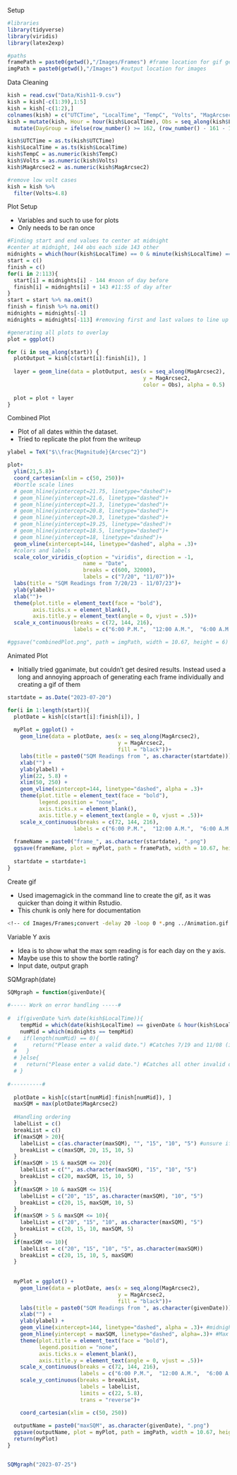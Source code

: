 Setup

```r
#libraries
library(tidyverse)
library(viridis)
library(latex2exp)

#paths
framePath = paste0(getwd(),"/Images/Frames") #frame location for gif generation
imgPath = paste0(getwd(),"/Images") #output location for images
```

Data Cleaning

```r
kish = read.csv("Data/Kish11-9.csv")
kish = kish[-c(1:39),1:5]
kish = kish[-c(1:2),]
colnames(kish) = c("UTCTime", "LocalTime", "TempC", "Volts", "MagArcsec2") 
kish = mutate(kish, Hour = hour(kish$LocalTime), Obs = seq_along(kish$LocalTime)) %>%
  mutate(DayGroup = ifelse(row_number() >= 162, (row_number() - 161 - 1) %/% 288 + 1, 0))

kish$UTCTime = as.ts(kish$UTCTime)
kish$LocalTime = as.ts(kish$LocalTime)
kish$TempC = as.numeric(kish$TempC)
kish$Volts = as.numeric(kish$Volts)
kish$MagArcsec2 = as.numeric(kish$MagArcsec2)

#remove low volt cases
kish = kish %>%
  filter(Volts>4.8)
```

Plot Setup

* Variables and such to use for plots
* Only needs to be ran once

```r
#Finding start and end values to center at midnight
#center at midnight, 144 obs each side 143 other
midnights = which(hour(kish$LocalTime) == 0 & minute(kish$LocalTime) == 0)
start = c()
finish = c()
for(i in 2:113){
  start[i] = midnights[i] - 144 #noon of day before
  finish[i] = midnights[i] + 143 #11:55 of day after
}
start = start %>% na.omit()
finish = finish %>% na.omit()
midnights = midnights[-1]
midnights = midnights[-113] #removing first and last values to line up with start and finish

#generating all plots to overlay
plot = ggplot()

for (i in seq_along(start)) {
  plotOutput = kish[c(start[i]:finish[i]), ]
  
  layer = geom_line(data = plotOutput, aes(x = seq_along(MagArcsec2),
                                           y = MagArcsec2,
                                           color = Obs), alpha = 0.5) 
  
  plot = plot + layer
}
```

Combined Plot

* Plot of all dates within the dataset.
* Tried to replicate the plot from the writeup

```r
ylabel = TeX("$\\frac{Magnitude}{Arcsec^2}")

plot+
  ylim(21,5.8)+
  coord_cartesian(xlim = c(50, 250))+
  #bortle scale lines
  # geom_hline(yintercept=21.75, linetype="dashed")+
  # geom_hline(yintercept=21.6, linetype="dashed")+
  # geom_hline(yintercept=21.3, linetype="dashed")+
  # geom_hline(yintercept=20.8, linetype="dashed")+
  # geom_hline(yintercept=20.3, linetype="dashed")+
  # geom_hline(yintercept=19.25, linetype="dashed")+
  # geom_hline(yintercept=18.5, linetype="dashed")+
  # geom_hline(yintercept=18, linetype="dashed")+
  geom_vline(xintercept=144, linetype="dashed", alpha = .3)+
  #colors and labels
  scale_color_viridis_c(option = "viridis", direction = -1,
                        name = "Date",
                        breaks = c(600, 32000),
                        labels = c("7/20", "11/07"))+
  labs(title = "SQM Readings from 7/20/23 - 11/07/23")+
  ylab(ylabel)+
  xlab("")+
  theme(plot.title = element_text(face = "bold"),
        axis.ticks.x = element_blank(),
        axis.title.y = element_text(angle = 0, vjust = .5))+
  scale_x_continuous(breaks = c(72, 144, 216),
                     labels = c("6:00 P.M.",  "12:00 A.M.",  "6:00 A.M."))

#ggsave("combinedPlot.png", path = imgPath, width = 10.67, height = 6) #Note that the dimensions are inches not pixels. Just used a 16:9 aspect ratio.

```

Animated Plot

* Initially tried gganimate, but couldn't get desired results. Instead used a long and annoying approach of generating each frame individually and creating a gif of them

```r

startdate = as.Date("2023-07-20")

for(i in 1:length(start)){
  plotDate = kish[c(start[i]:finish[i]), ]
  
  myPlot = ggplot() +
    geom_line(data = plotDate, aes(x = seq_along(MagArcsec2),
                                   y = MagArcsec2,
                                   fill = "black"))+
    labs(title = paste0("SQM Readings from ", as.character(startdate)))+
    xlab("") +
    ylab(ylabel) +
    ylim(22, 5.8) +
    xlim(50, 250) +
    geom_vline(xintercept=144, linetype="dashed", alpha = .3)+
    theme(plot.title = element_text(face = "bold"),
          legend.position = "none",
          axis.ticks.x = element_blank(),
          axis.title.y = element_text(angle = 0, vjust = .5))+
    scale_x_continuous(breaks = c(72, 144, 216),
                     labels = c("6:00 P.M.",  "12:00 A.M.",  "6:00 A.M."))
  
  frameName = paste0("frame_", as.character(startdate), ".png")
  ggsave(frameName, plot = myPlot, path = framePath, width = 10.67, height = 6)
  
  startdate = startdate+1
}
```

Create gif

* Used imagemagick in the command line to create the gif, as it was quicker than doing it within Rstudio.
* This chunk is only here for documentation

```bash
<!-- cd Images/Frames;convert -delay 20 -loop 0 *.png ../Animation.gif -->
```

Variable Y axis

* Idea is to show what the max sqm reading is for each day on the y axis.
* Maybe use this to show the bortle rating?
* Input date, output graph

SQMgraph(date)

```r
SQMgraph = function(givenDate){
  
#----- Work on error handling -----#
  
#  if(givenDate %in% date(kish$LocalTime)){
    tempMid = which(date(kish$LocalTime) == givenDate & hour(kish$LocalTime) == 0 & minute(kish$LocalTime) == 0)
    numMid = which(midnights == tempMid)
#    if(length(numMid) == 0){
  #     return("Please enter a valid date.") #Catches 7/19 and 11/08 (incomplete cases)
  #   }
  # }else{
  #   return("Please enter a valid date.") #Catches all other invalid dates
  # }
   
#----------#
    
  plotDate = kish[c(start[numMid]:finish[numMid]), ]
  maxSQM = max(plotDate$MagArcsec2)
  
  #Handling ordering
  labelList = c()
  breakList = c()
  if(maxSQM > 20){
    labelList = c(as.character(maxSQM), "", "15", "10", "5") #unsure if leaving 20 out is best choice.
    breakList = c(maxSQM, 20, 15, 10, 5)
  }
  if(maxSQM > 15 & maxSQM <= 20){
    labelList = c("", as.character(maxSQM), "15", "10", "5")
    breakList = c(20, maxSQM, 15, 10, 5)
  }
  if(maxSQM > 10 & maxSQM <= 15){
    labelList = c("20", "15", as.character(maxSQM), "10", "5")
    breakList = c(20, 15, maxSQM, 10, 5)
  }
  if(maxSQM > 5 & maxSQM <= 10){
    labelList = c("20", "15", "10", as.character(maxSQM), "5")  
    breakList = c(20, 15, 10, maxSQM, 5)
  }
  if(maxSQM <= 10){
    labelList = c("20", "15", "10", "5", as.character(maxSQM))
    breakList = c(20, 15, 10, 5, maxSQM)
  }
  
  
  myPlot = ggplot() +
    geom_line(data = plotDate, aes(x = seq_along(MagArcsec2),
                                   y = MagArcsec2,
                                   fill = "black"))+
    labs(title = paste0("SQM Readings from ", as.character(givenDate)))+
    xlab("") +
    ylab(ylabel) +
    geom_vline(xintercept=144, linetype="dashed", alpha = .3)+ #midnight
    geom_hline(yintercept = maxSQM, linetype="dashed", alpha=.3)+ #Max line
    theme(plot.title = element_text(face = "bold"),
          legend.position = "none",
          axis.ticks.x = element_blank(),
          axis.title.y = element_text(angle = 0, vjust = .5))+
    scale_x_continuous(breaks = c(72, 144, 216),
                       labels = c("6:00 P.M.",  "12:00 A.M.",  "6:00 A.M."))+
    scale_y_continuous(breaks = breakList,
                       labels = labelList,
                       limits = c(22, 5.8),
                       trans = "reverse")+

    coord_cartesian(xlim = c(50, 250))
  
  outputName = paste0("maxSQM", as.character(givenDate), ".png")
  ggsave(outputName, plot = myPlot, path = imgPath, width = 10.67, height = 6)
  return(myPlot)
}


SQMgraph("2023-07-25")
```












